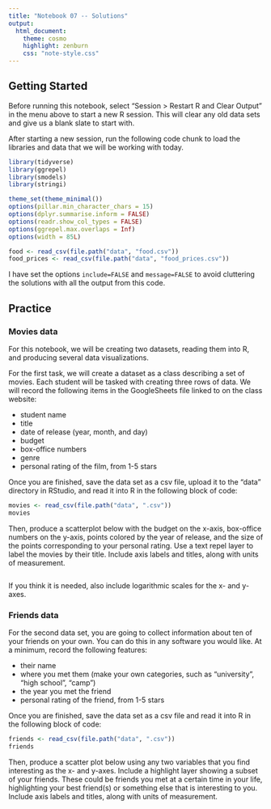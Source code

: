 ```yaml
---
title: "Notebook 07 -- Solutions"
output:
  html_document:
    theme: cosmo
    highlight: zenburn
    css: "note-style.css"
---
```



## Getting Started

Before running this notebook, select "Session > Restart R and Clear Output" in
the menu above to start a new R session. This will clear any old data sets and
give us a blank slate to start with.

After starting a new session, run the following code chunk to load the
libraries and data that we will be working with today.

```r
library(tidyverse)
library(ggrepel)
library(smodels)
library(stringi)

theme_set(theme_minimal())
options(pillar.min_character_chars = 15)
options(dplyr.summarise.inform = FALSE)
options(readr.show_col_types = FALSE)
options(ggrepel.max.overlaps = Inf)
options(width = 85L)

food <- read_csv(file.path("data", "food.csv"))
food_prices <- read_csv(file.path("data", "food_prices.csv"))
```

I have set the options `include=FALSE` and `message=FALSE` to avoid cluttering
the solutions with all the output from this code.

## Practice

### Movies data

For this notebook, we will be creating two datasets, reading them into R, and
producing several data visualizations.

For the first task, we will create a dataset as a class describing a set of
movies. Each student will be tasked with creating three rows of data. We
will record the following items in the GoogleSheets file linked to on the
class website:

- student name
- title
- date of release (year, month, and day)
- budget
- box-office numbers
- genre
- personal rating of the film, from 1-5 stars

Once you are finished, save the data set as a csv file, upload it to the "data"
directory in RStudio, and read it into R in the following block of code:

```r
movies <- read_csv(file.path("data", ".csv"))
movies
```

Then, produce a scatterplot below with the budget on the x-axis, box-office
numbers on the y-axis, points colored by the year of release, and the size of
the points corresponding to your personal rating. Use a text repel layer to
label the movies by their title. Include axis labels and titles, along with
units of measurement.

```r

```

If you think it is needed, also include logarithmic scales for the x- and
y-axes.

### Friends data

For the second data set, you are going to collect information about ten of your
friends on your own. You can do this in any software you would like. At a
minimum, record the following features:

- their name
- where you met them (make your own categories, such as "university",
"high school", "camp")
- the year you met the friend
- personal rating of the friend, from 1-5 stars

Once you are finished, save the data set as a csv file and read it into R in
the following block of code:

```r
friends <- read_csv(file.path("data", ".csv"))
friends
```

Then, produce a scatter plot below using any two variables that you find
interesting as the x- and y-axes. Include a highlight layer showing a subset
of your friends. These could be friends you met at a certain time in your life,
highlighting your best friend(s) or something else that is interesting to you.
Include axis labels and titles, along with units of measurement.

```r

```
